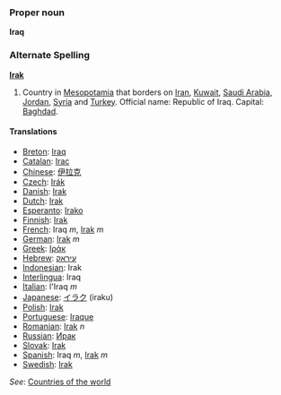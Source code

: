 ===Proper noun===

'''Iraq'''

=== Alternate Spelling ===
'''[[Irak]]'''

# Country in [[Mesopotamia]] that borders on [[Iran]], [[Kuwait]], [[Saudi Arabia]], [[Jordan]], [[Syria]] and [[Turkey]]. Official name: Republic of Iraq. Capital: [[Baghdad]].

==== Translations ====
*[[Breton]]: [[Iraq]]
*[[Catalan]]: [[Irac]]
*[[Chinese]]: [[伊拉克]]
*[[Czech]]: [[Irák]]
*[[Danish]]: [[Irak]]
*[[Dutch]]: [[Irak]]
*[[Esperanto]]: [[Irako]]
*[[Finnish]]: [[Irak]]
*[[French]]: Iraq ''m'', [[Irak]] ''m''
*[[German]]: [[Irak]] ''m''
*[[Greek]]: [[Ιράκ]]
*[[Hebrew]]: [[עיראק]]
*[[Indonesian]]: Irak
*[[Interlingua]]: Iraq
*[[Italian]]: l'Iraq ''m''
*[[Japanese]]: [[イラク]] (iraku)
*[[Polish]]: [[Irak]]
*[[Portuguese]]: [[Iraque]]
*[[Romanian]]: [[Irak]] ''n''
*[[Russian]]: [[Ирак]]
*[[Slovak]]: [[Irak]]
*[[Spanish]]: Iraq ''m'', [[Irak]] ''m''
*[[Swedish]]: [[Irak]]

''See'': [[Countries of the world]]